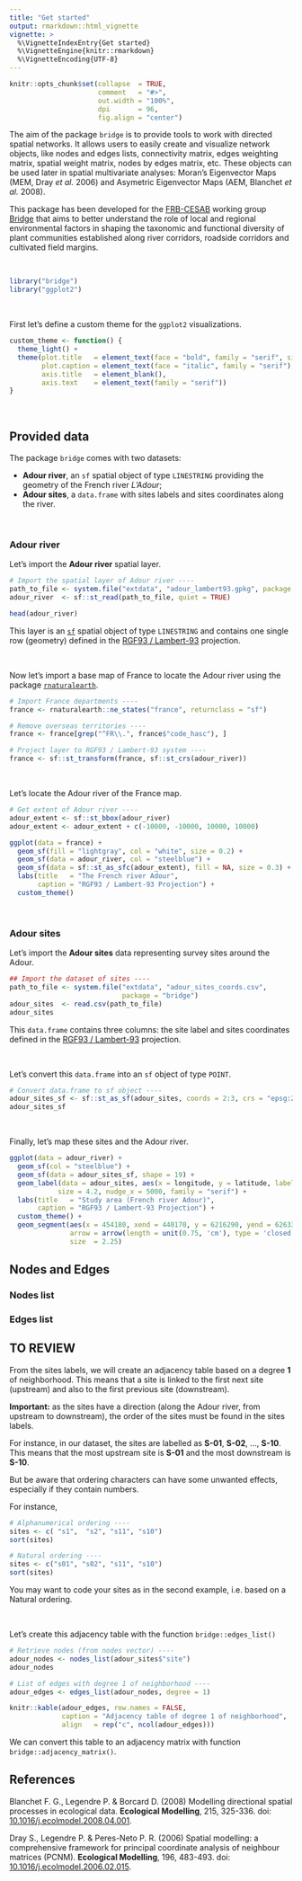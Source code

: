 ```yaml
---
title: "Get started"
output: rmarkdown::html_vignette
vignette: >
  %\VignetteIndexEntry{Get started}
  %\VignetteEngine{knitr::rmarkdown}
  %\VignetteEncoding{UTF-8}
---
```


```r
knitr::opts_chunk$set(collapse  = TRUE,
                      comment   = "#>",
                      out.width = "100%",
                      dpi       = 96,
                      fig.align = "center")
```


The aim of the package `bridge` is to provide tools to work with directed spatial
networks. It allows users to easily create and visualize network objects, 
like nodes and edges lists, connectivity matrix, edges weighting matrix, spatial 
weight matrix, nodes by edges matrix, etc. These objects can be used later in 
spatial multivariate analyses: Moran's Eigenvector Maps (MEM, Dray _et al._ 2006) and 
Asymetric Eigenvector Maps (AEM, Blanchet _et al._ 2008).

This package has been developed for the 
[FRB-CESAB](https://www.fondationbiodiversite.fr/en/about-the-foundation/le-cesab/) 
working group 
[Bridge](https://www.fondationbiodiversite.fr/en/the-frb-in-action/programs-and-projects/le-cesab/bridge/) 
that aims to better understand the role of local and regional environmental 
factors in shaping the taxonomic and functional diversity of plant communities 
established along river corridors, roadside corridors and cultivated field 
margins.


\


```r
library("bridge")
library("ggplot2")
```


\


First let's define a custom theme for the `ggplot2` visualizations.


```r
custom_theme <- function() {
  theme_light() + 
  theme(plot.title   = element_text(face = "bold", family = "serif", size = 18),
        plot.caption = element_text(face = "italic", family = "serif"),
        axis.title   = element_blank(),
        axis.text    = element_text(family = "serif"))
}
```


\


## Provided data



The package `bridge` comes with two datasets:

- **Adour river**, an `sf` spatial object of type `LINESTRING` providing the 
geometry of the French river _L'Adour_;
- **Adour sites**, a `data.frame` with sites labels and sites coordinates along
the river.


\


### Adour river



Let's import the **Adour river** spatial layer.


```r
# Import the spatial layer of Adour river ----
path_to_file <- system.file("extdata", "adour_lambert93.gpkg", package = "bridge")
adour_river  <- sf::st_read(path_to_file, quiet = TRUE)

head(adour_river)
```

This layer is an [`sf`](https://cran.r-project.org/package=sf) spatial object 
of type `LINESTRING` and contains one single row (geometry) defined in the 
[RGF93 / Lambert-93](https://epsg.io/2154) projection.


\


Now let's import a base map of France to locate the Adour river using the package
[`rnaturalearth`](https://cran.r-project.org/package=rnaturalearth).


```r
# Import France departments ----
france <- rnaturalearth::ne_states("france", returnclass = "sf")

# Remove overseas territories ----
france <- france[grep("^FR\\.", france$"code_hasc"), ]

# Project layer to RGF93 / Lambert-93 system ----
france <- sf::st_transform(france, sf::st_crs(adour_river))
```


\


Let's locate the Adour river of the France map.


```r
# Get extent of Adour river ----
adour_extent <- sf::st_bbox(adour_river)
adour_extent <- adour_extent + c(-10000, -10000, 10000, 10000)

ggplot(data = france) +
  geom_sf(fill = "lightgray", col = "white", size = 0.2) +
  geom_sf(data = adour_river, col = "steelblue") +
  geom_sf(data = sf::st_as_sfc(adour_extent), fill = NA, size = 0.3) +
  labs(title   = "The French river Adour", 
       caption = "RGF93 / Lambert-93 Projection") +
  custom_theme()
```


\


### Adour sites



Let's import the **Adour sites** data representing survey sites around the Adour.


```r
## Import the dataset of sites ----
path_to_file <- system.file("extdata", "adour_sites_coords.csv", 
                            package = "bridge")
adour_sites  <- read.csv(path_to_file)
adour_sites
```


This `data.frame` contains three columns: the site label and sites coordinates
defined in the [RGF93 / Lambert-93](https://epsg.io/2154) projection.



\


Let's convert this `data.frame` into an `sf` object of type `POINT`.

```r
# Convert data.frame to sf object ----
adour_sites_sf <- sf::st_as_sf(adour_sites, coords = 2:3, crs = "epsg:2154")
adour_sites_sf
```


\


Finally, let's map these sites and the Adour river.


```r
ggplot(data = adour_river) +
  geom_sf(col = "steelblue") +
  geom_sf(data = adour_sites_sf, shape = 19) +
  geom_label(data = adour_sites, aes(x = longitude, y = latitude, label = site), 
            size = 4.2, nudge_x = 5000, family = "serif") +
  labs(title   = "Study area (French river Adour)", 
       caption = "RGF93 / Lambert-93 Projection") +
  custom_theme() +
  geom_segment(aes(x = 454180, xend = 440170, y = 6216290, yend = 6263320), 
               arrow = arrow(length = unit(0.75, 'cm'), type = 'closed'),
               size  = 2.25)
```



## Nodes and Edges


### Nodes list


### Edges list




## TO REVIEW



From the sites labels, we will create an adjacency table based on a degree **1**
of neighborhood. This means that a site is linked to the first next site 
(upstream) and also to the first previous site (downstream).

**Important:** as the sites have a direction (along the Adour river, from 
upstream to downstream), the order of the sites must be found in the sites labels.

For instance, in our dataset, the sites are labelled as **S-01**, **S-02**, 
..., **S-10**. This means that the most upstream site is **S-01** and the
most downstream is **S-10**.

But be aware that ordering characters can have some unwanted effects, especially if 
they contain numbers.

For instance,

```r
# Alphanumerical ordering ----
sites <- c( "s1",  "s2", "s11", "s10")
sort(sites)

# Natural ordering ----
sites <- c("s01", "s02", "s11", "s10")
sort(sites)
```

You may want to code your sites as in the second example, i.e. based on a Natural 
ordering.

<br />

Let's create this adjacency table with the function `bridge::edges_list()`

```r
# Retrieve nodes (from nodes vector) ----
adour_nodes <- nodes_list(adour_sites$"site")
adour_nodes

# List of edges with degree 1 of neighborhood ----
adour_edges <- edges_list(adour_nodes, degree = 1)
```



```r
knitr::kable(adour_edges, row.names = FALSE,
             caption = "Adjacency table of degree 1 of neighborhood", 
             align   = rep("c", ncol(adour_edges)))
```


We can convert this table to an adjacency matrix with function
`bridge::adjacency_matrix()`.



## References

Blanchet F. G., Legendre P. & Borcard D. (2008) Modelling directional spatial 
processes in ecological data. **Ecological Modelling**, 215, 325-336. 
doi: [10.1016/j.ecolmodel.2008.04.001](https://doi.org/10.1016/j.ecolmodel.2008.04.001).

Dray S., Legendre P. & Peres-Neto P. R. (2006) Spatial modelling: a comprehensive 
framework for principal coordinate analysis of neighbour matrices (PCNM).
**Ecological Modelling**, 196, 483-493. 
doi: [10.1016/j.ecolmodel.2006.02.015](https://doi.org/10.1016/j.ecolmodel.2006.02.015).

